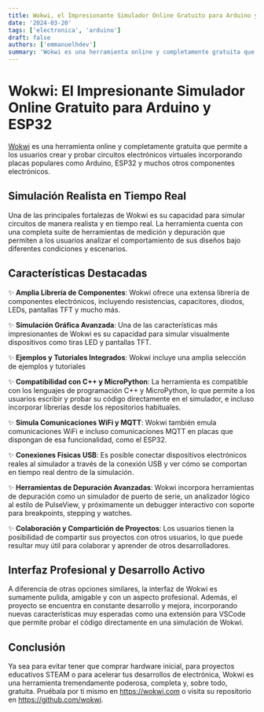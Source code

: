 ```yaml
---
title: Wokwi, el Impresionante Simulador Online Gratuito para Arduino y ESP32
date: '2024-03-20'
tags: ['electronica', 'arduino']
draft: false
authors: ['emmanuelhdev']
summary: 'Wokwi es una herramienta online y completamente gratuita que permite a los usuarios crear y probar circuitos electrónicos virtuales incorporando placas populares como Arduino, ESP32 y muchos otros componentes electrónicos.'
---
```

# Wokwi: El Impresionante Simulador Online Gratuito para Arduino y ESP32

[Wokwi](https://wokwi.com/) es una herramienta online y completamente gratuita que permite a los usuarios crear y probar circuitos electrónicos virtuales incorporando placas populares como Arduino, ESP32 y muchos otros componentes electrónicos.

## Simulación Realista en Tiempo Real

Una de las principales fortalezas de Wokwi es su capacidad para simular circuitos de manera realista y en tiempo real. La herramienta cuenta con una completa suite de herramientas de medición y depuración que permiten a los usuarios analizar el comportamiento de sus diseños bajo diferentes condiciones y escenarios.

## Características Destacadas

✨ **Amplia Librería de Componentes**: Wokwi ofrece una extensa librería de componentes electrónicos, incluyendo resistencias, capacitores, diodos, LEDs, pantallas TFT y mucho más.

✨ **Simulación Gráfica Avanzada**: Una de las características más impresionantes de Wokwi es su capacidad para simular visualmente dispositivos como tiras LED y pantallas TFT.

✨ **Ejemplos y Tutoriales Integrados**: Wokwi incluye una amplia selección de ejemplos y tutoriales

✨ **Compatibilidad con C++ y MicroPython**: La herramienta es compatible con los lenguajes de programación C++ y MicroPython, lo que permite a los usuarios escribir y probar su código directamente en el simulador, e incluso incorporar librerías desde los repositorios habituales.

✨ **Simula Comunicaciones WiFi y MQTT**: Wokwi también emula comunicaciones WiFi e incluso comunicaciones MQTT en placas que dispongan de esa funcionalidad, como el ESP32.

✨ **Conexiones Físicas USB**: Es posible conectar dispositivos electrónicos reales al simulador a través de la conexión USB y ver cómo se comportan en tiempo real dentro de la simulación.

✨ **Herramientas de Depuración Avanzadas**: Wokwi incorpora herramientas de depuración como un simulador de puerto de serie, un analizador lógico al estilo de PulseView, y próximamente un debugger interactivo con soporte para breakpoints, stepping y watches.

✨ **Colaboración y Compartición de Proyectos**: Los usuarios tienen la posibilidad de compartir sus proyectos con otros usuarios, lo que puede resultar muy útil para colaborar y aprender de otros desarrolladores.

## Interfaz Profesional y Desarrollo Activo

A diferencia de otras opciones similares, la interfaz de Wokwi es sumamente pulida, amigable y con un aspecto profesional. Además, el proyecto se encuentra en constante desarrollo y mejora, incorporando nuevas características muy esperadas como una extensión para VSCode que permite probar el código directamente en una simulación de Wokwi.

## Conclusión

Ya sea para evitar tener que comprar hardware inicial, para proyectos educativos STEAM o para acelerar tus desarrollos de electrónica, Wokwi es una herramienta tremendamente poderosa, completa y, sobre todo, gratuita. Pruébala por ti mismo en https://wokwi.com o visita su repositorio en https://github.com/wokwi.